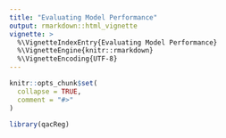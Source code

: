 ```yaml
---
title: "Evaluating Model Performance"
output: rmarkdown::html_vignette
vignette: >
  %\VignetteIndexEntry{Evaluating Model Performance}
  %\VignetteEngine{knitr::rmarkdown}
  %\VignetteEncoding{UTF-8}
---
```


```r
knitr::opts_chunk$set(
  collapse = TRUE,
  comment = "#>"
)
```

```r
library(qacReg)
```
